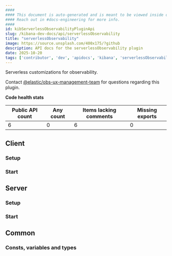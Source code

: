 ```yaml
---
####
#### This document is auto-generated and is meant to be viewed inside our experimental, new docs system.
#### Reach out in #docs-engineering for more info.
####
id: kibServerlessObservabilityPluginApi
slug: /kibana-dev-docs/api/serverlessObservability
title: "serverlessObservability"
image: https://source.unsplash.com/400x175/?github
description: API docs for the serverlessObservability plugin
date: 2025-10-20
tags: ['contributor', 'dev', 'apidocs', 'kibana', 'serverlessObservability']
---
```


Serverless customizations for observability.

Contact [@elastic/obs-ux-management-team](https://github.com/orgs/elastic/teams/obs-ux-management-team) for questions regarding this plugin.

**Code health stats**

| Public API count  | Any count | Items lacking comments | Missing exports |
|-------------------|-----------|------------------------|-----------------|
| 6 | 0 | 6 | 0 |

## Client

### Setup
<DocDefinitionList data={[serverlessObservabilityObj.client.setup]}/>

### Start
<DocDefinitionList data={[serverlessObservabilityObj.client.start]}/>

## Server

### Setup
<DocDefinitionList data={[serverlessObservabilityObj.server.setup]}/>

### Start
<DocDefinitionList data={[serverlessObservabilityObj.server.start]}/>

## Common

### Consts, variables and types
<DocDefinitionList data={serverlessObservabilityObj.common.misc}/>

